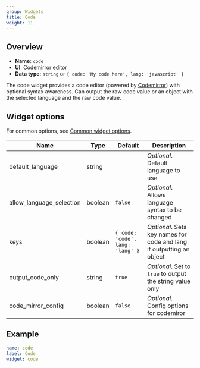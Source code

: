 ```yaml
---
group: Widgets
title: Code
weight: 11
---
```


## Overview

- **Name**: `code`
- **UI**: Codemirror editor
- **Data type**: `string` or `{ code: 'My code here', lang: 'javascript' }`

The code widget provides a code editor (powered by [Codemirror](https://codemirror.net)) with optional syntax awareness. Can output the raw code value or an object with the selected language and the raw code value.

## Widget options

For common options, see [Common widget options](/docs/widgets#common-widget-options).

| Name                     | Type    | Default                          | Description                                                          |
| ------------------------ | ------- | -------------------------------- | -------------------------------------------------------------------- |
| default_language         | string  |                                  | _Optional_. Default language to use                                  |
| allow_language_selection | boolean | `false`                          | _Optional_. Allows language syntax to be changed                     |
| keys                     | boolean | `{ code: 'code', lang: 'lang' }` | _Optional_. Sets key names for code and lang if outputting an object |
| output_code_only         | string  | `true`                           | _Optional_. Set to `true` to output the string value only            |
| code_mirror_config       | boolean | `false`                          | _Optional_. Config options for codemiror                             |

## Example

```yaml
name: code
label: Code
widget: code
```
